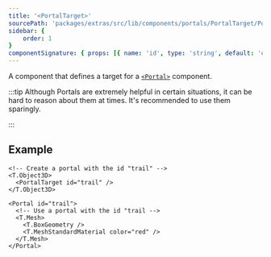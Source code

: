 ```yaml
---
title: '<PortalTarget>'
sourcePath: 'packages/extras/src/lib/components/portals/PortalTarget/PortalTarget.svelte'
sidebar: {
	order: 1
}
componentSignature: { props: [{ name: 'id', type: 'string', default: 'default', required: false }] }
---
```


A component that defines a target for a [`<Portal>`](/reference/extras/misc/portal) component.

:::tip
Although Portals are extremely helpful in certain situations, it can be hard to reason about them
at times. It's recommended to use them sparingly.

:::

## Example

```svelte title="ComponentA.svelte"
<!-- Create a portal with the id "trail" -->
<T.Object3D>
  <PortalTarget id="trail" />
</T.Object3D>
```

```svelte title="ComponentB.svelte"
<Portal id="trail">
  <!-- Use a portal with the id "trail -->
  <T.Mesh>
    <T.BoxGeometry />
    <T.MeshStandardMaterial color="red" />
  </T.Mesh>
</Portal>
```
